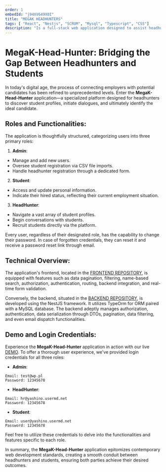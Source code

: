```yaml
---
order: 1
embedId: "j94XV649X0I"
title: "MEGAK HEADHUNTERS"
tags: [ "React", "Nestjs", "SCRUM", "Mysql", "Typescript", "CSS"]
description: "Is a full-stack web application designed to assist headhunters in browsing student profiles, initiating conversations, and hiring potential candidates. Developed as part of the MegaK course, the application segregates users into three roles: Admin, Student, and HeadHunter, each offering distinct functionalities."
---
```


# MegaK-Head-Hunter: Bridging the Gap Between Headhunters and Students

In today's digital age, the process of connecting employers with potential candidates has been refined to unprecedented levels. Enter the **MegaK-Head-Hunter** application—a specialized platform designed for headhunters to discover student profiles, initiate dialogues, and ultimately identify the ideal candidate.

## Roles and Functionalities:
The application is thoughtfully structured, categorizing users into three primary roles:

1. **Admin**:
- Manage and add new users.
- Oversee student registration via CSV file imports.
- Handle headhunter registration through a dedicated form.

2. **Student**:
- Access and update personal information.
- Indicate their hired status, reflecting their current employment situation.

3. **HeadHunter**:
- Navigate a vast array of student profiles.
- Begin conversations with students.
- Recruit students directly via the platform.

Every user, regardless of their designated role, has the capability to change their password. In case of forgotten credentials, they can reset it and receive a password reset link through email.

## Technical Overview:
The application's frontend, located in the [FRONTEND REPOSITORY](https://github.com/xyashino/MegaK-Head-Hunter-Front), is equipped with features such as data pagination, filtering, name-based search, authorization, authentication, routing, backend integration, and real-time form validation.

Conversely, the backend, situated in the [BACKEND REPOSITORY](https://github.com/xyashino/MegaK-Head-Hunter-BACK), is developed using the NestJS framework. It utilizes TypeOrm for ORM paired with a MySQL database. The backend adeptly manages authorization, authentication, data serialization through DTOs, pagination, data filtering, and even email dispatch functionalities.

## Demo and Login Credentials:
Experience the **MegaK-Head-Hunter** application in action with our live [DEMO](https://megak.yashino.live/login). To offer a thorough user experience, we've provided login credentials for all three roles:

- **Admin**:
```
Email: test@wp.pl
Password: 12345678
```


- **HeadHunter**:
```
Email: hr@yashino.usermd.net
Password: 12345678
```

- **Student**:
```
Email: user@yashino.usermd.net
Password: 12345678
```

Feel free to utilize these credentials to delve into the functionalities and features specific to each role.

In summary, the **MegaK-Head-Hunter** application epitomizes contemporary web development standards, creating a smooth conduit between headhunters and students, ensuring both parties achieve their desired outcomes.
